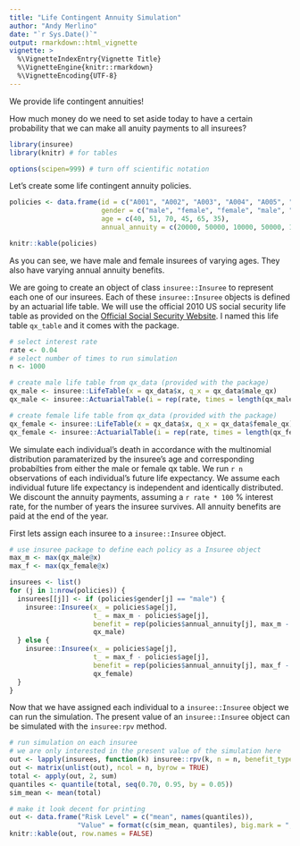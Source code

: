 ```yaml
---
title: "Life Contingent Annuity Simulation"
author: "Andy Merlino"
date: "`r Sys.Date()`"
output: rmarkdown::html_vignette
vignette: >
  %\VignetteIndexEntry{Vignette Title}
  %\VignetteEngine{knitr::rmarkdown}
  %\VignetteEncoding{UTF-8}
---
```


We provide life contingent annuities!

How much money do we need to set aside today to have a certain probability that we can make all anuity payments to all insurees?

```r
library(insuree)
library(knitr) # for tables

options(scipen=999) # turn off scientific notation
```

Let's create some life contingent annuity policies.

```r
policies <- data.frame(id = c("A001", "A002", "A003", "A004", "A005", "A006"),
                       gender = c("male", "female", "female", "male", "male", "female"),
                       age = c(40, 51, 70, 45, 65, 35),
                       annual_annuity = c(20000, 50000, 10000, 50000, 100000, 200000))

knitr::kable(policies)
```

As you can see, we have male and female insurees of varying ages.  They also have varying annual annuity benefits.

We are going to create an object of class `insuree::Insuree` to represent each one of our insurees.  Each of these `insuree::Insuree` objects is defined by an actuarial life table.  We will use the official 2010 US social security life table as provided on the [Official Social Security Website](http://www.ssa.gov/oact/STATS/table4c6.html).  I named this life table `qx_table` and it comes with the package.

```r
# select interest rate
rate <- 0.04
# select number of times to run simulation
n <- 1000

# create male life table from qx_data (provided with the package)
qx_male <- insuree::LifeTable(x = qx_data$x, q_x = qx_data$male_qx)
qx_male <- insuree::ActuarialTable(i = rep(rate, times = length(qx_male@x)), qx_male)

# create female life table from qx_data (provided with the package)
qx_female <- insuree::LifeTable(x = qx_data$x, q_x = qx_data$female_qx)
qx_female <- insuree::ActuarialTable(i = rep(rate, times = length(qx_female@x)), qx_female)
```

We simulate each individual's death in accordance with the multinomial distribution paramaterized by the insuree's age and corresponding probabilties from either the male or female qx table.  We run `r n` observations of each individual's future life expectancy.  We assume each individual future life expectancy is independent and identically distributed.  We discount the annuity payments, assuming a `r rate * 100` % interest rate, for the number of years the insuree survives.  All annuity benefits are paid at the end of the year.

First lets assign each insuree to a `insuree::Insuree` object.

```r
# use insuree package to define each policy as a Insuree object
max_m <- max(qx_male@x)
max_f <- max(qx_female@x)

insurees <- list()
for (j in 1:nrow(policies)) {
  insurees[[j]] <- if (policies$gender[j] == "male") {
    insuree::Insuree(x_ = policies$age[j], 
                     t_ = max_m - policies$age[j],
                     benefit = rep(policies$annual_annuity[j], max_m - policies$age[j]), 
                     qx_male)
  } else {
    insuree::Insuree(x_ = policies$age[j], 
                     t_ = max_f - policies$age[j],
                     benefit = rep(policies$annual_annuity[j], max_f - policies$age[j]), 
                     qx_female)
  }
}
```

Now that we have assigned each individual to a `insuree::Insuree` object we can run the simulation.  The present value of an `insuree::Insuree` object can be simulated with the `insuree:rpv` method. 

```r
# run simulation on each insuree
# we are only interested in the present value of the simulation here
out <- lapply(insurees, function(k) insuree::rpv(k, n = n, benefit_type = "annuity")$pv)
out <- matrix(unlist(out), ncol = n, byrow = TRUE)
total <- apply(out, 2, sum)
quantiles <- quantile(total, seq(0.70, 0.95, by = 0.05))
sim_mean <- mean(total)

# make it look decent for printing
out <- data.frame("Risk Level" = c("mean", names(quantiles)),
                 "Value" = format(c(sim_mean, quantiles), big.mark = ","))
knitr::kable(out, row.names = FALSE)
```